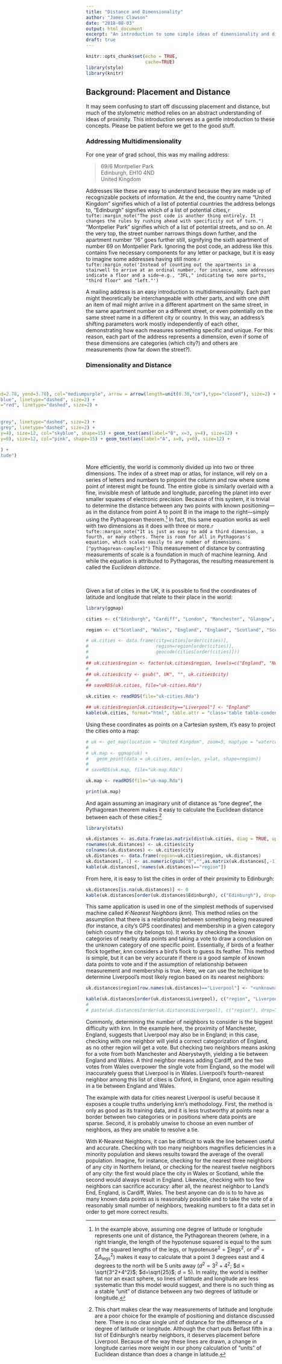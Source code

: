 ```yaml
---
title: "Distance and Dimensionality"
author: "James Clawson"
date: "2018-08-03"
output: html_document
excerpt: "An introduction to some simple ideas of dimensionality and distance."
draft: true
---
```


```r
knitr::opts_chunk$set(echo = TRUE, 
                      cache=TRUE)
library(stylo)
library(knitr)
```

## Background: Placement and Distance

It may seem confusing to start off discussing placement and distance, but much of the stylometric method relies on an abstract understanding of ideas of proximity. This introduction serves as a gentle introduction to these concepts. Please be patient before we get to the good stuff.

### Addressing Multidimensionality

For one year of grad school, this was my mailing address:

> 69/6 Montpelier Park </br>
> Edinburgh, EH10 4ND </br>
> United Kingdom

Addresses like these are easy to understand because they are made up of recognizable pockets of information. At the end, the country name "United Kingdom" signifies which of a list of potential countries the address belongs to, "Edinburgh" signifies which of a list of potential cities,`r tufte::margin_note("The post code is another thing entirely. It changes the rules by rushing ahead with specificity out of turn.")` "Montpelier Park" signifies which of a list of potential streets, and so on. At the very top, the street number narrows things down further, and the apartment number "/6" goes further still, signifying the sixth apartment of number 69 on Montpelier Park. Ignoring the post code, an address like this contains five necessary components for any letter or package, but it is easy to imagine some addresses having still more.`r tufte::margin_note('Instead of counting out the apartments in a stairwell to arrive at an ordinal number, for instance, some addresses indicate a floor and a side—e.g., "3FL," indicating two more parts, "third floor" and "left."')`

A mailing address is an easy introduction to multidimensionality. Each part might theoretically be interchangeable with other parts, and with one shift an item of mail might arrive in a different apartment on the same street, in the same apartment number on a different street, or even potentially on the same street name in a different city or country. In this way, an address's shifting parameters work mostly independently of each other, demonstrating how each measures something specific and unique. For this reason, each part of the address represents a dimension, even if some of these dimensions are categories (which city?) and others are measurements (how far down the street?).

### Dimensionality and Distance
<div style="float:right;">
```r
library(ggplot2)
ggplot() +
  geom_segment(aes(x=0, y=0, xend=2.78, yend=3.78), col="mediumpurple", arrow = arrow(length=unit(0.30,"cm"),type="closed"), size=2) +
  geom_hline(yintercept=4, col="blue", linetype="dashed", size=2) +
  geom_vline(xintercept = 3, col="red", linetype="dashed", size=2) +
  xlim(-1, 4) +
  ylim(-1, 5) +
  geom_hline(yintercept=0, col="grey", linetype="dashed", size=2) + 
  geom_vline(xintercept=0, col="grey", linetype="dashed", size=2) +
  geom_point(mapping = aes(x=3, y=4), size=12, col="skyblue", shape=15) + geom_text(aes(label="B", x=3, y=4), size=12) +
  geom_point(mapping = aes(x=0, y=0), size=12, col="pink", shape=15) + geom_text(aes(label="A", x=0, y=0), size=12) +
  theme_bw(base_size = 22) +
  theme(legend.position = "none") +
  xlab("longitude") + ylab("latitude")
```
</div>
More efficiently, the world is commonly divided up into two or three dimensions. The index of a street map or atlas, for instance, will rely on a series of letters and numbers to pinpoint the column and row where some point of interest might be found. The entire globe is similarly overlaid with a fine, invisible mesh of latitude and longitude, parceling the planet into ever smaller squares of electronic precision. Because of this system, it is trivial to determine the distance between any two points with known positioning---as in the distance from point A to point B in the image to the right---simply using the Pythagorean theorem.[^pythagorean-basic] In fact, this same equation works as well with two dimensions as it does with three or more.`r tufte::margin_note("It is just as easy to add a third dimension, a fourth, or many others. There is room for all in Pythagoras's equation, which scales easily to any number of dimensions.[^pythagorean-complex]")` This measurement of distance by contrasting measurements of scale is a foundation in much of machine learning. And while the equation is attributed to Pythagoras, the resulting measurement is called the *Euclidean distance*.

<br clear="both">

[^pythagorean-basic]: In the example above, assuming one degree of latitude or longitude represents one unit of distance, the Pythagorean theorem (where, in a right triangle, the length of the hypotenuse squared is equal to the sum of the squared lengths of the legs, or $\mathrm{hypotenuse}^2=\sum\mathrm{legs}^2$, or $d^2=\sum{{\Delta_\mathrm{legs}}^2}$) makes it easy to calculate that a point 3 degrees east and 4 degrees to the north will be 5 units away ($d^2 = 3^2+4^2$; $d = \sqrt{3^2+4^2}$; $d=\sqrt{25}$; $d=5$). In reality, the world is neither flat nor an exact sphere, so lines of latitude and longitude are less systematic than this model would suggest, and there is no such thing as a stable "unit" of distance between any two degrees of latitude or longitude.

[^pythagorean-complex]: If $\Delta_i$ is the distance between two points in any one dimension $i$, the Euclidean distance formula for $n$ dimensions is $\sqrt{\sum\limits_{i=1}^n\Delta_i^2}$ or $\sqrt{(\Delta_x)^2+(\Delta_y)^2+\ldots{}+(\Delta_n)^2}$ .

Given a list of cities in the UK, it is possible to find the coordinates of latitude and longitude that relate to their place in the world:

```r
library(ggmap)

cities <- c("Edinburgh", "Cardiff", "London", "Manchester", "Glasgow", "Inverness", "Cambridge", "Oxford", "Belfast", "Dover, UK", "Aberystwyth", "Liverpool", "Land's End, UK")

region <- c("Scotland", "Wales", "England", "England", "Scotland", "Scotland", "England", "England", "Northern Ireland", "England", "Wales", "England", "England")

# uk.cities <- data.frame(city=cities[order(cities)],
#                         region=region[order(cities)],
#                         geocode(cities[order(cities)]))
# 
## uk.cities$region <- factor(uk.cities$region, levels=c("England", "Northern Ireland", "Scotland", "Wales", "<unknown>"))
# 
## uk.cities$city <- gsub(", UK", "", uk.cities$city)
# 
## saveRDS(uk.cities, file="uk-cities.Rda")

uk.cities <- readRDS(file="uk-cities.Rda")

## uk.cities$region[uk.cities$city=="Liverpool"] <- "England"
kable(uk.cities, format="html", table.attr = "class='table table-condensed' style='width:auto;border-spacing:0.5em 0'")

```

Using these coordinates as points on a Cartesian system, it's easy to project the cities onto a map:
```r
# uk <- get_map(location = "United Kingdom", zoom=5, maptype = "watercolor")
# 
# uk.map <- ggmap(uk) + 
#   geom_point(data = uk.cities, aes(x=lon, y=lat, shape=region))
# 
# saveRDS(uk.map, file="uk-map.Rda")

uk.map <- readRDS(file="uk-map.Rda")

print(uk.map)
```


And again assuming an imaginary unit of distance as "one degree", the Pythagorean theorem makes it easy to calculate the Euclidean distance between each of these cities:[^sphere-error]

```r
library(stats)

uk.distances <- as.data.frame(as.matrix(dist(uk.cities, diag = TRUE, upper = TRUE)))
rownames(uk.distances) <- uk.cities$city
colnames(uk.distances) <- uk.cities$city
uk.distances <- data.frame(region=uk.cities$region, uk.distances)
uk.distances[,-1] <- as.numeric(gsub("0","",as.matrix(uk.distances[,-1])))
kable(uk.distances[,!names(uk.distances)=="region"])
```

From here, it is easy to list the cities in order of their proximity to Edinburgh:

```r
uk.distances[is.na(uk.distances)] <- 0
kable(uk.distances[order(uk.distances$Edinburgh), c("Edinburgh"), drop=FALSE], format="html", table.attr = "class='table table-condensed' style='width:auto;border-spacing:0.5em 0'")
```

[^sphere-error]: This chart makes clear the way measurements of latitude and longitude are a poor choice for the example of positioning and distance discussed here. There is no clear single unit of distance for the difference of a degree of latitude or longitude. Although the chart puts Belfast fifth in a list of Edinburgh's nearby neighbors, it deserves placement before Liverpool. Because of the way these lines are drawn, a change in longitude carries more weight in our phony calculation of "units" of Euclidean distance than does a change in latitude.

This same application is used in one of the simplest methods of supervised machine called *K-Nearest Neighbors* (*knn*). This method relies on the assumption that there is a relationship between something being measured (for instance, a city's GPS coordinates) and membership in a given category (which country the city belongs to). It works by checking the known categories of nearby data points and taking a vote to draw a conclusion on the unknown category of one specific point. Essentially, if birds of a feather flock together, *knn* considers a bird's flock to guess its feather. This method is simple, but it can be very accurate if there is a good sample of known data points to vote and if the assumption of relationship between measurement and membership is true. Here, we can use the technique to determine Liverpool's most likely region based on its nearest neighbors:

```r
uk.distances$region[row.names(uk.distances)=="Liverpool"] <- "<unknown>"

kable(uk.distances[order(uk.distances$Liverpool), c("region", "Liverpool"), drop=FALSE], format="html", table.attr = "class='table table-condensed' style='width:auto;border-spacing:0.5em 0'")
# 
# paste(uk.distances[order(uk.distances$Liverpool), c("region"), drop=TRUE][-1], collapse=", ")
```

Commonly, determining the number of neighbors to consider is the biggest difficulty with *knn*. In the example here, the proximity of Manchester, England, suggests that Liverpool may also be in England; in this case, checking with one neighbor will yield a correct categorization of England, as no other region will get a vote. But checking two neighbors means asking for a vote from both Manchester and Aberystwyth, yielding a tie between England and Wales. A third neighbor means adding Cardiff, and the two votes from Wales overpower the single vote from England, so the model will inaccurately guess that Liverpool is in Wales. Liverpool's fourth-nearest neighbor among this list of cities is Oxford, in England, once again resulting in a tie between England and Wales. 

The example with data for cities nearest Liverpool is useful because it exposes a couple truths underlying *knn*'s methodology. First, the method is only as good as its training data, and it is less trustworthy at points near a border between two categories or in positions where data points are sparse. Second, it is probably unwise to choose an even number of neighbors, as they are unable to resolve a tie.

With K-Nearest Neighbors, it can be difficult to walk the line between useful and accurate. Checking with too many neighbors magnifies deficiencies in a minority population and skews results toward the average of the overall population. Imagine, for instance, checking for the nearest three neighbors of any city in Northern Ireland, or checking for the nearest twelve neighbors of any city: the first would place the city in Wales or Scotland, while the second would always result in England. Likewise, checking with too few neighbors can sacrifice accuracy: after all, the nearest neighbor to Land's End, England, is Cardiff, Wales. The best anyone can do is to to have as many known data points as is reasonably possible and to take the vote of a reasonably small number of neighbors, tweaking numbers to fit a data set in order to get more correct results.


